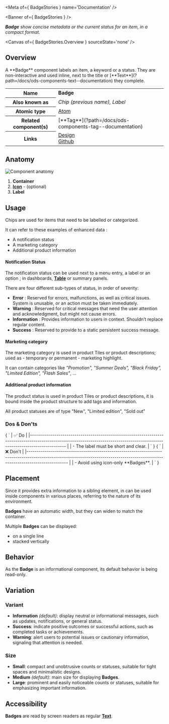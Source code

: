 
<Meta of={ BadgeStories } name='Documentation' />

<Banner of={ BadgeStories } />

_**Badge** show concise metadata or the current status for an item, in a compact format._

<Canvas of={ BadgeStories.Overview } sourceState='none' />

## Overview
<div>
  <div id='description'>
    A **Badge** component labels an item, a keyword or a status. They are non-interactive and used inline, next to the
    title or [**Text**](?path=/docs/ods-components-text--documentation) they complete.
  </div>
  <table>
    <tbody>
    <tr>
      <th scope="row">Name</th>
      <td><strong>Badge</strong></td>
    </tr>
    <tr>
      <th scope="row">Also known as</th>
      <td><em>Chip (previous name), Label</em></td>
    </tr>
    <tr>
      <th scope="row">Atomic type</th>
      <td>
        <a href='https://atomicdesign.bradfrost.com/chapter-2/#atoms'>Atom<OdsIcon
          name={ ODS_ICON_NAME.externalLink }
          style={ { fontSize: '.7rem', paddingLeft: '.3rem', paddingRight: '.2rem' } }></OdsIcon></a>
      </td>
    </tr>
    <tr>
      <th scope="row">Related component(s)</th>
      <td>
        [**Tag**](?path=/docs/ods-components-tag--documentation)
      </td>
    </tr>
    <tr>
      <th scope="row">Links</th>
      <td>
        <a href='https://www.figma.com/proto/tIKzHa5KvHHyosgIgyBswB/Design-Tokens'>Design<OdsIcon
          name={ ODS_ICON_NAME.externalLink }
          style={ { fontSize: '.7rem', paddingLeft: '.3rem', paddingRight: '.2rem' } }></OdsIcon></a><br />
        <a href='https://github.com/ovh/design-system/tree/master/packages/components/src/badge'>Github<OdsIcon
          name={ ODS_ICON_NAME.externalLink }
          style={ { fontSize: '.7rem', paddingLeft: '.3rem', paddingRight: '.2rem' } }></OdsIcon></a>
      </td>
    </tr>
    </tbody>
  </table>
</div>

## Anatomy

![Component anatomy](components/badge/anatomy.png "Component anatomy")
  1. **Container**
  2. [**Icon**](?path=/docs/ods-components-icon--documentation) - (optional)
  3. **Label**

## Usage

Chips are used for items that need to be labelled or categorized.

It can refer to these examples of enhanced data :
* A notification status
* A marketing category
* Additional product information

#### Notification Status

The notification status can be used next to a menu entry, a label or an option ; in dashboards, [**Table**](?path=/docs/ods-components-table--documentation) or summary panels.

There are four different sub-types of status, in order of severity:
* **Error** : Reserved for errors, malfunctions, as well as critical issues. System is unusable, or an action must be taken immediately.
* **Warning** : Reserved for critical messages that need the user attention and acknowledgment, but might not cause errors.
* **Information** : Provides information to users in context. Shouldn’t replace regular content.
* **Success** : Reserved to provide to a static persistent success message.

#### Marketing category

The marketing category is used in product Tiles or product descriptions; used as - temporary or permanent - marketing highlight.

It can contain categories like _"Promotion", "Summer Deals", "Black Friday", "Limited Edition", "Flash Sales"_, ...

#### Additional product information

The product status is used in product Tiles or product descriptions, it is bound inside the product structure to add tags and information.

All product statuses are of type "New", "Limited edition", "Sold out"

### Dos & Don'ts

<Markdown>
  { `
| ✅ Do                                                                                                                                                                           |
|------------------------------------------------------------------------------------------------------------------------------------------------------------------------------ |
| - The label must be short and clear.                                                                                                                                           |
` }
</Markdown>

<Markdown>
  { `
| ❌ Don't                                                                                                                                                                          |
|-------------------------------------------------------------------------------------------------------------------------------------------------------------------------------- |
| - Avoid using icon-only **Badges**.                                                                                                                                              |
` }
</Markdown>

## Placement

Since it provides extra information to a sibling element, in can be used inside components in various places, referring to the nature of its environment.

**Badges** have an automatic width, but they can widen to match the container.

Multiple **Badges** can be displayed:
* on a single line
* stacked vertically

## Behavior

As the **Badge** is an informational component, its default behavior is being read-only.

## Variation

### Variant

- **Information** _(default)_: display neutral or informational messages, such as updates, notifications, or general status.
- **Success**: indicate positive outcomes or successful actions, such as completed tasks or achievements.
- **Warning**: alert users to potential issues or cautionary information, signaling that attention is needed.

### Size

- **Small**: compact and unobtrusive counts or statuses, suitable for tight spaces and minimalistic designs.
- **Medium** _(default)_: main size for displaying **Badges**.
- **Large**: prominent and easily noticeable counts or statuses, suitable for emphasizing important information.

## Accessibility

**Badges** are read by screen readers as regular [**Text**](?path=/docs/ods-components-text--documentation).
